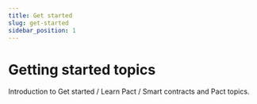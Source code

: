 ```yaml
---
title: Get started
slug: get-started
sidebar_position: 1
---
```


<head>
  <title>Get started</title>
  <meta name="description" content="Lorem ipsum dolor sit amet, consectetur adipiscing elit, sed do eiusmod tempor incididunt ut labore et dolore magna aliqua." />
</head>

# Getting started topics

Introduction to Get started / Learn Pact / Smart contracts and Pact topics.